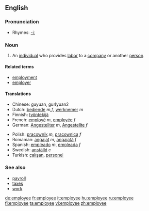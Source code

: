 ==English==

===Pronunciation===
*Rhymes: [[Rhymes:English:-iː|-iː]]

===Noun===
{{en-noun}}

# An [[individual]] who provides [[labor]] to a [[company]] or another [[person]].

====Related terms====
*[[employment]]
*[[employer]]

====Translations====
{{top}}
*Chinese: guyuan, gu4yuan2
*Dutch: [[bediende]] ''m,f'', [[werknemer]] ''m''
*Finnish: [[työntekijä]]
*French: [[employé]] ''m'', [[employée]] ''f''
*German: [[Angestellter]] ''m'', [[Angestellte]] ''f''
{{mid}}
*Polish: [[pracownik]] ''m'', [[pracownica]] ''f''
*Romanian: [[angajat]] ''m'', [[angajată]] ''f''
*Spanish: [[empleado]] ''m'', [[empleada]] ''f''
*Swedish: [[anställd]] ''c''
*Turkish: [[çalışan]], [[personel]]
{{bottom}}

===See also===
*[[payroll]]
*[[taxes]]
*[[work]]

[[de:employee]]
[[fr:employee]]
[[it:employee]]
[[hu:employee]]
[[ru:employee]]
[[fi:employee]]
[[ta:employee]]
[[vi:employee]]
[[zh:employee]]